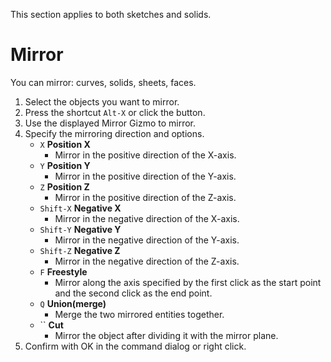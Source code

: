 
<Callout emoji="">This section applies to both sketches and solids.</Callout>

# Mirror

<Reference shortcut="Alt-X" command="Mirror" button="Left of Command Bar" />

You can mirror: curves, solids, sheets, faces.

1. Select the objects you want to mirror.
2. Press the shortcut `Alt-X` or click the button.
3. Use the displayed Mirror Gizmo to mirror.
4. Specify the mirroring direction and options.
   - `X` **Position X**
      - Mirror in the positive direction of the X-axis.
   - `Y` **Position Y**
      - Mirror in the positive direction of the Y-axis.
   - `Z` **Position Z**
      - Mirror in the positive direction of the Z-axis.
   - `Shift-X` **Negative X**
      - Mirror in the negative direction of the X-axis.
   - `Shift-Y` **Negative Y**
      - Mirror in the negative direction of the Y-axis.
   - `Shift-Z` **Negative Z**
      - Mirror in the negative direction of the Z-axis.
   - `F` **Freestyle**
      - Mirror along the axis specified by the first click as the start point and the second click as the end point.
   - `Q` **Union(merge)**
      - Merge the two mirrored entities together.
   - `` **Cut**
      - Mirror the object after dividing it with the mirror plane.
5. Confirm with OK in the command dialog or right click.